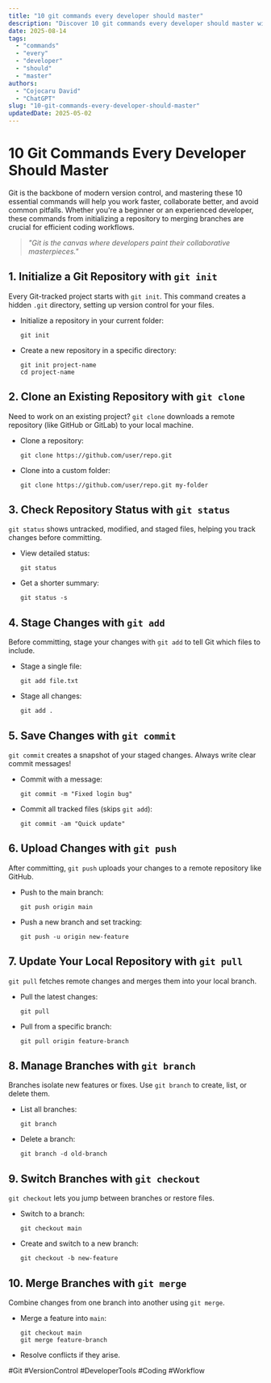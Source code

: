 ```yaml
---
title: "10 git commands every developer should master"
description: "Discover 10 git commands every developer should master with this in-depth guide, providing actionable insights and practical tips to boost your knowledge and results."
date: 2025-08-14
tags:
  - "commands"
  - "every"
  - "developer"
  - "should"
  - "master"
authors:
  - "Cojocaru David"
  - "ChatGPT"
slug: "10-git-commands-every-developer-should-master"
updatedDate: 2025-05-02
---
```


# 10 Git Commands Every Developer Should Master  

Git is the backbone of modern version control, and mastering these 10 essential commands will help you work faster, collaborate better, and avoid common pitfalls. Whether you're a beginner or an experienced developer, these commands from initializing a repository to merging branches are crucial for efficient coding workflows.  

> _"Git is the canvas where developers paint their collaborative masterpieces."_  

## 1. Initialize a Git Repository with `git init`  

Every Git-tracked project starts with `git init`. This command creates a hidden `.git` directory, setting up version control for your files.  

- Initialize a repository in your current folder:  
  ```  
  git init  
  ```  
- Create a new repository in a specific directory:  
  ```  
  git init project-name  
  cd project-name  
  ```  

## 2. Clone an Existing Repository with `git clone`  

Need to work on an existing project? `git clone` downloads a remote repository (like GitHub or GitLab) to your local machine.  

- Clone a repository:  
  ```  
  git clone https://github.com/user/repo.git  
  ```  
- Clone into a custom folder:  
  ```  
  git clone https://github.com/user/repo.git my-folder  
  ```  

## 3. Check Repository Status with `git status`  

`git status` shows untracked, modified, and staged files, helping you track changes before committing.  

- View detailed status:  
  ```  
  git status  
  ```  
- Get a shorter summary:  
  ```  
  git status -s  
  ```  

## 4. Stage Changes with `git add`  

Before committing, stage your changes with `git add` to tell Git which files to include.  

- Stage a single file:  
  ```  
  git add file.txt  
  ```  
- Stage all changes:  
  ```  
  git add .  
  ```  

## 5. Save Changes with `git commit`  

`git commit` creates a snapshot of your staged changes. Always write clear commit messages!  

- Commit with a message:  
  ```  
  git commit -m "Fixed login bug"  
  ```  
- Commit all tracked files (skips `git add`):  
  ```  
  git commit -am "Quick update"  
  ```  

## 6. Upload Changes with `git push`  

After committing, `git push` uploads your changes to a remote repository like GitHub.  

- Push to the main branch:  
  ```  
  git push origin main  
  ```  
- Push a new branch and set tracking:  
  ```  
  git push -u origin new-feature  
  ```  

## 7. Update Your Local Repository with `git pull`  

`git pull` fetches remote changes and merges them into your local branch.  

- Pull the latest changes:  
  ```  
  git pull  
  ```  
- Pull from a specific branch:  
  ```  
  git pull origin feature-branch  
  ```  

## 8. Manage Branches with `git branch`  

Branches isolate new features or fixes. Use `git branch` to create, list, or delete them.  

- List all branches:  
  ```  
  git branch  
  ```  
- Delete a branch:  
  ```  
  git branch -d old-branch  
  ```  

## 9. Switch Branches with `git checkout`  

`git checkout` lets you jump between branches or restore files.  

- Switch to a branch:  
  ```  
  git checkout main  
  ```  
- Create and switch to a new branch:  
  ```  
  git checkout -b new-feature  
  ```  

## 10. Merge Branches with `git merge`  

Combine changes from one branch into another using `git merge`.  

- Merge a feature into `main`:  
  ```  
  git checkout main  
  git merge feature-branch  
  ```  
- Resolve conflicts if they arise.  

#Git #VersionControl #DeveloperTools #Coding #Workflow